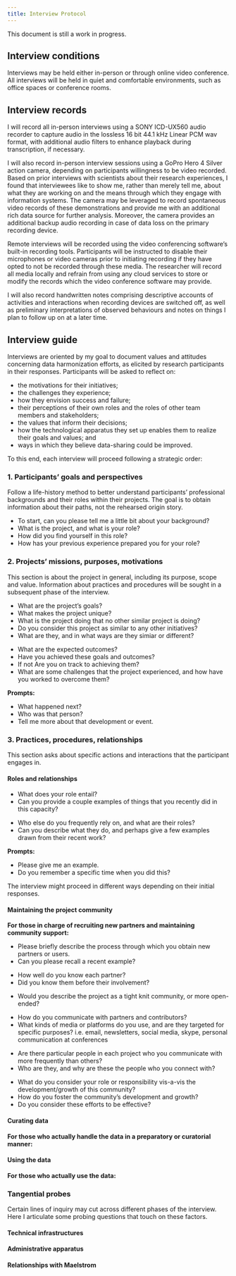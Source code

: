 ```yaml
---
title: Interview Protocol
---
```

::: {.callout-note}
This document is still a work in progress.
:::

## Interview conditions
Interviews may be held either in-person or through online video conference.
All interviews will be held in quiet and comfortable environments, such as office spaces or conference rooms.

## Interview records
I will record all in-person interviews using a SONY ICD-UX560 audio recorder to capture audio in the lossless 16 bit 44.1 kHz Linear PCM wav format, with additional audio filters to enhance playback during transcription, if necessary.

I will also record in-person interview sessions using a GoPro Hero 4 Silver action camera, depending on participants willingness to be video recorded.
Based on prior interviews with scientists about their research experiences, I found that interviewees like to show me, rather than merely tell me, about what they are working on and the means through which they engage with information systems.
The camera may be leveraged to record spontaneous video records of these demonstrations and provide me with an additional rich data source for further analysis.
Moreover, the camera provides an additional backup audio recording in case of data loss on the primary recording device.

Remote interviews will be recorded using the video conferencing software's built-in recording tools.
Participants will be instructed to disable their microphones or video cameras prior to initiating recording if they have opted to not be recorded through these media.
The researcher will record all media locally and refrain from using any cloud services to store or modify the records which the video conference software may provide.

I will also record handwritten notes comprising descriptive accounts of activities and interactions when recording devices are switched off, as well as preliminary interpretations of observed behaviours and notes on things I plan to follow up on at a later time.

## Interview guide
Interviews are oriented by my goal to document values and attitudes concerning data harmonization efforts, as elicited by research participants in their responses.
Participants will be asked to reflect on:

- the motivations for their initiatives;
- the challenges they experience;
- how they envision success and failure;
- their perceptions of their own roles and the roles of other team members and stakeholders;
- the values that inform their decisions;
- how the technological apparatus they set up enables them to realize their goals and values; and
- ways in which they believe data-sharing could be improved.

To this end, each interview will proceed following a strategic order:

### 1. Participants' goals and perspectives
Follow a life-history method to better understand participants' professional backgrounds and their roles within their projects.
The goal is to obtain information about their paths, not the rehearsed origin story.

- To start, can you please tell me a little bit about your background?
- What is the project, and what is your role?
- How did you find yourself in this role?
- How has your previous experience prepared you for your role?

### 2. Projects' missions, purposes, motivations
This section is about the project in general, including its purpose, scope and value.
Information about practices and procedures will be sought in a subsequent phase of the interview.

- What are the project's goals?
- What makes the project unique?
- What is the project doing that no other similar project is doing?
- Do you consider this project as similar to any other initiatives?
- What are they, and in what ways are they simiar or different?

[]()

- What are the expected outcomes?
- Have you achieved these goals and outcomes?
- If not Are you on track to achieving them?
- What are some challenges that the project experienced, and how have you worked to overcome them?

**Prompts:**

- What happened next?
- Who was that person?
- Tell me more about that development or event.


### 3. Practices, procedures, relationships
This section asks about specific actions and interactions that the participant engages in.

#### Roles and relationships

- What does your role entail?
- Can you provide a couple examples of things that you recently did in this capacity?

[]()

- Who else do you frequently rely on, and what are their roles?
- Can you describe what they do, and perhaps give a few examples drawn from their recent work?

**Prompts:**

- Please give me an example.
- Do you remember a specific time when you did this?

The interview might proceed in different ways depending on their initial responses.

#### Maintaining the project community
**For those in charge of recruiting new partners and maintaining community support:**

- Please briefly describe the process through which you obtain new partners or users.
- Can you please recall a recent example?

[]()

- How well do you know each partner?
- Did you know them before their involvement?

[]()

- Would you describe the project as a tight knit community, or more open-ended?

[]()

- How do you communicate with partners and contributors?
- What kinds of media or platforms do you use, and are they targeted for specific purposes? i.e. email, newsletters, social media, skype, personal communication at conferences

[]()

- Are there particular people in each project who you communicate with more frequently than others?
- Who are they, and why are these the people who you connect with?

[]()

- What do you consider your role or responsibility vis-a-vis the development/growth of this community?
- How do you foster the community's development and growth?
- Do you consider these efforts to be effective?

#### Curating data
**For those who actually handle the data in a preparatory or curatorial manner:**

#### Using the data
**For those who actually use the data:**


### Tangential probes
Certain lines of inquiry may cut across different phases of the interview.
Here I articulate some probing questions that touch on these factors.

#### Technical infrastructures

#### Administrative apparatus

#### Relationships with Maelstrom

